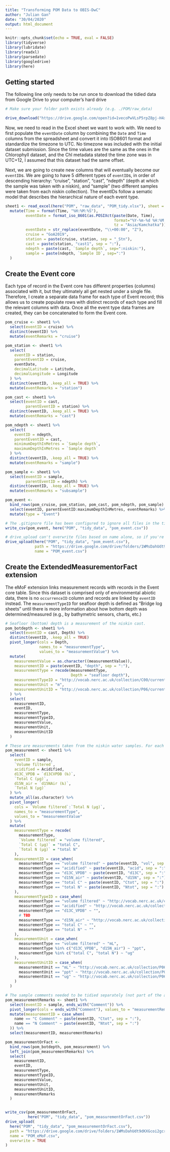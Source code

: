 ```yaml
---
title: "Transforming POM Data to OBIS-DwC"
author: "Julian Gan"
date: "30/04/2020"
output: html_document
---
```


```r
knitr::opts_chunk$set(echo = TRUE, eval = FALSE)
library(tidyverse)
library(lubridate)
library(readxl)
library(parsedate)
library(googledrive)
library(here)
```

## Getting started

The following line only needs to be run once to download the tidied data from Google Drive to your computer's hard drive

```r
# Make sure your folder path exists already (e.g. ./POM/raw_data)

drive_download("https://drive.google.com/open?id=1vecoPwVLsP5rpZ8pj-H4xjOld4otCD7O", path = here("POM", "raw_data", "POM_tidy.xlsx"))
```

Now, we need to read in the Excel sheet we want to work with. We need to first populate the `eventDate` column by combining the `Date` and `Time` columns from the spreadsheet and convert it into ISO8601 format and standardize the timezone to UTC. No timezone was included with the initial dataset submission. Since the time values are the same as the ones in the Chlorophyll dataset, and the Chl metadata stated the time zone was in UTC+12, I assumed that this dataset had the same offset.

Next, we are going to create new columns that will eventually become our `eventID`s. We are going to have 5 different types of `eventID`s, in order of descending hierarchy: "cruise", "station", "cast", "ndepth" (depth at which the sample was taken with a niskin), and "sample" (two different samples were taken from each niskin collection). The eventIDs follow a sematic model that describes the hierarchical nature of each event type.

```r
sheet1 <- read_excel(here("POM", "raw_data", "POM_tidy.xlsx"), sheet = "Sheet1") %>%
  mutate(Time = format(Time, "%H:%M:%S"),
         eventDate = format_iso_8601(as.POSIXct(paste(Date, Time),
                                                format="%Y-%m-%d %H:%M:%S",
                                                tz = "Asia/Kamchatka")), 
         eventDate = str_replace(eventDate, "\\+00:00", "Z"),
         cruise = "GoA2019",
         station = paste(cruise, station, sep = "_Stn"),
         cast = paste(station, "cast1", sep = ":"),
         ndepth = paste(cast, `Sample depth`, sep=":niskin:"),
         sample = paste(ndepth, `Sample ID`, sep=":")
  )
```

## Create the Event core

Each type of record in the Event core has different properties (columns) associated with it, but they ultimately all get nested under a single file. Therefore, I create a separate data frame for each type of Event record; this allows us to create populate rows with distinct records of each type and fill the relevant columns with data. Once all the event type data frames are created, they can be concatenated to form the Event core.

```r
pom_cruise <- sheet1 %>%
  select(eventID = cruise) %>%
  distinct(eventID) %>%
  mutate(eventRemarks = "cruise")

pom_station <- sheet1 %>%
  select(
    eventID = station,
    parentEventID = cruise,
    eventDate,
    decimalLatitude = Latitude,
    decimalLongitude = Longitude
  ) %>%
  distinct(eventID, .keep_all = TRUE) %>%
  mutate(eventRemarks = "station")

pom_cast <- sheet1 %>%
  select(eventID = cast,
         parentEventID = station) %>%
  distinct(eventID, .keep_all = TRUE) %>%
  mutate(eventRemarks = "cast")

pom_ndepth <- sheet1 %>%
  select(
    eventID = ndepth,
    parentEventID = cast,
    minimumDepthInMetres = `Sample depth`,
    maximumDepthInMetres = `Sample depth`
  ) %>%
  distinct(eventID, .keep_all = TRUE) %>%
  mutate(eventRemarks = "sample")

pom_sample <- sheet1 %>%
  select(eventID = sample,
         parentEventID = ndepth) %>%
  distinct(eventID, .keep_all = TRUE) %>%
  mutate(eventRemarks = "subsample")

pom_event <-
  bind_rows(pom_cruise, pom_station, pom_cast, pom_ndepth, pom_sample) %>%
  select(eventID, parentEventID:maximumDepthInMetres, eventRemarks) %>% 
  mutate(type = "Event")

# The .gitignore file has been configured to ignore all files in the tidy_data folder so no data gets pushed to the Git repository.
write_csv(pom_event, here("POM", "tidy_data", "pom_event.csv"))

# drive_upload can't overwrite files based on name alone, so if you're re-running this script after creating the first file, make sure to delete the older version from Google Drive.
drive_upload(here("POM", "tidy_data", "pom_event.csv"),
             path = "https://drive.google.com/drive/folders/1WMsDahUdt9dKXGcoi2gcrjNmpGBgHOSB",
             name = "POM_event.csv")
```

## Create the ExtendedMeasurementorFact extension

The eMoF extension links measurement records with records in the Event core table. Since this dataset is comprised only of environmental abiotic data, there is no `occurrenceID` column and records are linked by `eventID` instead. The `measurementTypeID` for seafloor depth is defined as "Bridge log sheets" until there is more information about how bottom depth was determined/measured (e.g., by bathymetric sensors, charts, etc.)

```r
# Seafloor (bottom) depth is a measurement of the niskin cast.
pom_botdepth <- sheet1 %>%
  select(eventID = cast, Depth) %>%
  distinct(eventID, .keep_all = TRUE)
  pivot_longer(cols = Depth,
               names_to = "measurementType",
               values_to = "measurementValue") %>%
  mutate(
    measurementValue = as.character((measurementValue)),
    measurementID = paste(eventID, "depth", sep = ":"),
    measurementType = recode(measurementType,
                             Depth = "seafloor depth"),
    measurementTypeID = "http://vocab.nerc.ac.uk/collection/C00/current/SCILOG/",
    measurementUnit = "m",
    measurementUnitID = "http://vocab.nerc.ac.uk/collection/P06/current/ULAA/"
  ) %>%
  select(
    measurementID,
    eventID,
    measurementType,
    measurementTypeID,
    measurementValue,
    measurementUnit,
    measurementUnitID
  )

# These are measurements taken from the niskin water samples. For each niskin collection, two samples were processed; one sample was acidified, and the other was  Some `measurementTypeIDs` were left blank ("") because I could not find any appropriate NERC vocab based on the current information available.
pom_measurement <- sheet1 %>%
  select(
    eventID = sample,
    `Volume filtered`,
    acidified = Acidified,
    d13C_VPDB = `d13CVPDB (‰)`,
    `Total C (µg)`,
    d15N_air = `d15NAir (‰)`,
    `Total N (µg)`
  ) %>%
  mutate_all(as.character) %>%
  pivot_longer(
    cols = `Volume filtered`:`Total N (µg)`,
    names_to = "measurementType",
    values_to = "measurementValue"
  ) %>%
  mutate(
    measurementType = recode(
      measurementType,
      `Volume filtered` = "volume filtered",
      `Total C (µg)` = "total C",
      `Total N (µg)` = "total N"
    ),
    measurementID = case_when(
      measurementType == "volume filtered" ~ paste(eventID, "vol", sep = ":"),
      measurementType == "acidified" ~ paste(eventID, "acid", sep = ":"),
      measurementType == "d13C_VPDB" ~ paste(eventID, "d13C", sep = ":"),
      measurementType == "d15N_air" ~ paste(eventID, "d15N", sep = ":"),
      measurementType == "total C" ~ paste(eventID, "Ctot", sep = ":"),
      measurementType == "total N" ~ paste(eventID, "Ntot", sep = ":")
    ),
    measurementTypeID = case_when(
      measurementType == "volume filtered" ~ "http://vocab.nerc.ac.uk/collection/S03/current/S0393/",
      measurementType == "acidified" ~ "http://vocab.nerc.ac.uk/collection/S03/current/S0366",
      measurementType == "d13C_VPDB" ~ "",
      # TBD
      measurementType == "d15N_air" ~ "http://vocab.nerc.ac.uk/collection/P01/current/D15NMTP1/",
      measurementType == "total C" ~ "",
      measurementType == "total N" ~ ""
    ),
    measurementUnit = case_when(
      measurementType == "volume filtered" ~ "mL",
      measurementType %in% c("d13C_VPDB", "d15N_air") ~ "ppt",
      measurementType %in% c("total C", "total N") ~ "ug"
    ),
    measurementUnitID = case_when(
      measurementUnit == "mL" ~ "http://vocab.nerc.ac.uk/collection/P06/current/VVML/",
      measurementUnit == "ppt" ~ "http://vocab.nerc.ac.uk/collection/P06/current/UPPT/",
      measurementUnit == "ug" ~ "http://vocab.nerc.ac.uk/collection/P06/current/UGUG/"
    )
  )

# The sample comments needed to be tidied separately (not part of the above pipe sequence) because they belong in the measurementRemarks column. I need to recreate measurementID so that the two data frames can be joined.
pom_measurementRemarks <- sheet1 %>%
  select(eventID = sample, ends_with("Comment")) %>%
  pivot_longer(cols = ends_with("Comment"), values_to = "measurementRemarks") %>%
  mutate(measurementID = case_when(
    name == "C Comment" ~ paste(eventID, "Ctot", sep = ":"),
    name == "N Comment" ~ paste(eventID, "Ntot", sep = ":")
  )) %>%
  select(measurementID, measurementRemarks)

pom_measurementOrFact <-
  bind_rows(pom_botdepth, pom_measurement) %>%
  left_join(pom_measurementRemarks) %>%
  select(
    measurementID,
    eventID,
    measurementType,
    measurementTypeID,
    measurementValue,
    measurementUnit,
    measurementUnitID,
    measurementRemarks
  )


write_csv(pom_measurementOrFact,
          here("POM", "tidy_data", "pom_measurementOrFact.csv"))
drive_upload(
  here("POM", "tidy_data", "pom_measurementOrFact.csv"),
  path = "https://drive.google.com/drive/folders/1WMsDahUdt9dKXGcoi2gcrjNmpGBgHOSB",
  name = "POM_eMoF.csv",
  overwrite = TRUE
)
```

